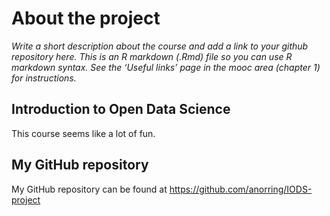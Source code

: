 
# About the project

*Write a short description about the course and add a link to your github repository here. This is an R markdown (.Rmd) file so you can use R markdown syntax. See the 'Useful links' page in the mooc area (chapter 1) for instructions.*

## Introduction to Open Data Science
This course seems like a lot of fun.

## My GitHub repository
My GitHub repository can be found at
<https://github.com/anorring/IODS-project>
